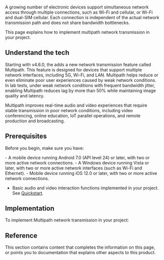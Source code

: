 
A growing number of electronic devices support simultaneous network access through multiple connections, such as Wi-Fi and cellular, or Wi-Fi and dual-SIM cellular. Each connection is independent of the actual network transmission path and does not share bandwidth bottlenecks.

This page explains how to implement multipath network transmission in your project.

## Understand the tech

Starting with v4.6.0, the <Vpd k="SDK" /> adds a new network transmission feature called Multipath. This feature is designed for devices that support multiple network interfaces, including 5G, Wi-Fi, and LAN. Multipath helps reduce or even eliminate poor user experiences caused by weak network conditions. In lab tests, under weak network conditions with frequent bandwidth jitter, enabling Multipath reduces lag by more than 50% while maintaining image quality and latency.

Multipath improves real-time audio and video experiences that require stable transmission in poor network conditions, including video conferencing, online education, IoT parallel operations, and remote production and broadcasting.

## Prerequisites

Before you begin, make sure you have:

<PlatformWrapper platform="android">
- A mobile device running Android 7.0 (API level 24) or later, with two or more active network connections.
</PlatformWrapper>
<PlatformWrapper platform="windows">
- A Windows device running Vista or later, with two or more active network interfaces (such as Wi-Fi and Ethernet).
</PlatformWrapper>
<PlatformWrapper platform="ios, macos">
- Mobile device running iOS 12.0 or later, with two or more active network connections.
</PlatformWrapper>

- Basic audio and video interaction functions implemented in your project. See [<Vpd k="NAME" /> Quickstart](../get-started/get-started-sdk).

## Implementation

To implement Multipath network transmission in your project:

<Implementation />

## Reference

This section contains content that completes the information on this page, or points you to documentation that explains other aspects to this product.


<Reference />